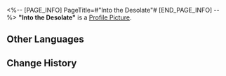 <%-- [PAGE_INFO]
PageTitle=#"Into the Desolate"#
[END_PAGE_INFO] --%>
{{Item Infobox
|id          = 210206
|image       = Item Into the Desolate.png
|type        = Disk
|invCategory = Valuables
|rarity      = 3
|effect      = A record that can be played on the Express' phonograph. It might be a chance acquisition or a gift from someone else. All sorts of memories surge up when the music plays &mdash; the smiles, encounters, touches, and the excitement of battle. Maybe that is why people still collect records even as society rapidly advances.<br />The current record contains the track, "Into the Desolate."
|description = <br />''The wind blows and the waves roar, the leaves quake, and valleys echo.''
}}
'''"Into the Desolate"''' is a [[Profile Picture]].

==Other Languages==
{{Other Languages
|en   = "Into the Desolate"
|zhs  = 《鹤唳》
|zht  = 〈鶴唳〉
|ja   = 『鶴唳』
|ko   = ≪두루미 울음≫
|es   = Hacia la desolación
|fr   = « Into the Desolate »
|ru   = Into the Desolate
|th   = "Into the Desolate"
|vi   = "Hạc Kêu"
|de   = „In die Einöde“
|id   = "Into the Desolate"
|pt   = "Into the Desolate"
}}

==Change History==
{{Change History|1.1}}
